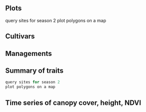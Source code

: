 

## Plots


query sites for season 2
plot polygons on a map


## Cultivars

## Managements

## Summary of traits

```r

query sites for season 2
plot polygons on a map

```

## Time series of canopy cover, height, NDVI
